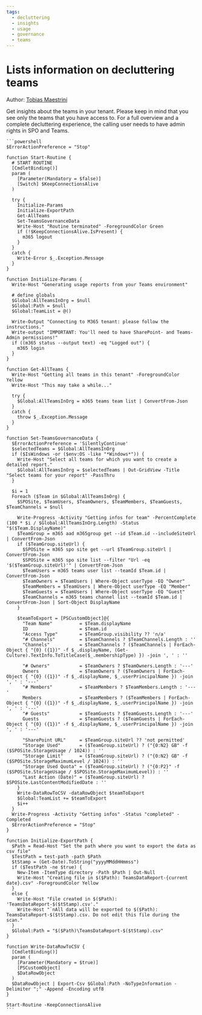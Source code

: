 ```yaml
---
tags:
  - decluttering
  - insights
  - usage
  - governance
  - teams
---
```



# Lists information on decluttering teams

Author: [Tobias Maestrini](https://github.com/tmaestrini)

Get insights about the teams in your tenant. Please keep in mind that you see only the teams that you have access to.
For a full overview and a complete decluttering experience, the calling user needs to have admin rights in SPO and Teams.

<Tabs>
  <TabItem value="PowerShell">

    ```powershell
    $ErrorActionPreference = "Stop"

    function Start-Routine {
      # START ROUTINE
      [CmdletBinding()]
      param (
        [Parameter(Mandatory = $false)]
        [Switch] $KeepConnectionsAlive
      )

      try {
        Initialize-Params
        Initialize-ExportPath
        Get-AllTeams
        Set-TeamsGovernanceData
        Write-Host "Routine terminated" -ForegroundColor Green
        if (!$KeepConnectionsAlive.IsPresent) {
          m365 logout
        }
      }
      catch {
        Write-Error $_.Exception.Message
      }
    }

    function Initialize-Params {
      Write-Host "Generating usage reports from your Teams environment"

      # define globals
      $Global:AllTeamsInOrg = $null
      $Global:Path = $null
      $Global:TeamList = @()

      Write-Output "Connecting to M365 tenant: please follow the instructions."
      Write-output "IMPORTANT: You'll need to have SharePoint- and Teams-Admin permissions!"
      if ((m365 status --output text) -eq "Logged out") {
        m365 login
      }
    }

    function Get-AllTeams {
      Write-Host "Getting all teams in this tenant" -ForegroundColor Yellow
      Write-Host "This may take a while..."

      try {
        $Global:AllTeamsInOrg = m365 teams team list | ConvertFrom-Json
      }
      catch {
        throw $_.Exception.Message
      }
    }

    function Set-TeamsGovernanceData {
      $ErrorActionPreference = 'SilentlyContinue'
      $selectedTeams = $Global:AllTeamsInOrg
      if ($IsWindows -or ($env:OS -like "*Windows*")) {
        Write-Host "Select all teams for which you want to create a detailed report."
        $Global:AllTeamsInOrg = $selectedTeams | Out-GridView -Title "Select teams for your report" -PassThru
      }

      $i = 1
      Foreach ($Team in $Global:AllTeamsInOrg) {
        $SPOSite, $TeamUsers, $TeamOwners, $TeamMembers, $TeamGuests, $TeamChannels = $null

        Write-Progress -Activity "Getting infos for team" -PercentComplete (100 * $i / $Global:AllTeamsInOrg.Length) -Status "$($Team.DisplayName)"
        $TeamGroup = m365 aad m365group get --id $Team.id --includeSiteUrl | ConvertFrom-Json
        if ($TeamGroup.siteUrl) {
          $SPOSite = m365 spo site get --url $TeamGroup.siteUrl | ConvertFrom-Json
          $SPOSite = m365 spo site list --filter "Url -eq '$($TeamGroup.siteUrl)'" | ConvertFrom-Json
          $TeamUsers = m365 teams user list --teamId $Team.id | ConvertFrom-Json
          $TeamOwners = $TeamUsers | Where-Object userType -EQ "Owner"
          $TeamMembers = $TeamUsers | Where-Object userType -EQ "Member"
          $TeamGuests = $TeamUsers | Where-Object userType -EQ "Guest"
          $TeamChannels = m365 teams channel list --teamId $Team.id | ConvertFrom-Json | Sort-Object DisplayName
        }

        $teamToExport = [PSCustomObject]@{
          "Team Name"          = $Team.displayName
          ID                   = $Team.id
          "Access Type"        = $TeamGroup.visibility ?? 'n/a'
          "# Channels"         = $TeamChannels ? $TeamChannels.Length : ''
          "Channels"           = $TeamChannels ? ($TeamChannels | ForEach-Object { "{0} ({1})" -f $_.displayName, (Get-Culture).TextInfo.ToTitleCase($_.membershipType) }) -join ', ' : ''

          "# Owners"           = $TeamOwners ? $TeamOwners.Length : '---'
          Owners               = $TeamOwners ? ($TeamOwners | ForEach-Object { "{0} ({1})" -f $_.displayName, $_.userPrincipalName }) -join ', ' : '---'
          "# Members"          = $TeamMembers ? $TeamMembers.Length : '---'
          Members              = $TeamMembers ? ($TeamMembers | ForEach-Object { "{0} ({1})" -f $_.displayName, $_.userPrincipalName }) -join ', ' : '---'
          "# Guests"           = $TeamGuests ? $TeamGuests.Length : '---'
          Guests               = $TeamGuests ? ($TeamGuests | ForEach-Object { "{0} ({1})" -f $_.displayName, $_.userPrincipalName }) -join ', ' : '---'

          "SharePoint URL"     = $TeamGroup.siteUrl ?? 'not permitted'
          "Storage Used"       = ($TeamGroup.siteUrl) ? ("{0:N2} GB" -f ($SPOSite.StorageUsage / 1024)) : ''
          "Storage Limit"      = ($TeamGroup.siteUrl) ? ("{0:N2} GB" -f ($SPOSite.StorageMaximumLevel / 1024)) : ''
          "Storage Used Quota" = ($TeamGroup.siteUrl) ? ("{0:P2}" -f ($SPOSite.StorageUsage / $SPOSite.StorageMaximumLevel)) : ''
          "Last Action (Date)" = ($TeamGroup.siteUrl) ? $SPOSite.LastContentModifiedDate : ''
        }
        Write-DataRowToCSV -dataRowObject $teamToExport
        $Global:TeamList += $teamToExport
        $i++
      }
      Write-Progress -Activity "Getting infos" -Status "completed" -Completed
      $ErrorActionPreference = "Stop"
    }

    function Initialize-ExportPath {
      $Path = Read-Host "Set the path where you want to export the data as csv file"
      $TestPath = test-path -path $Path
      $tStamp = (Get-Date).ToString("yyyyMMddHHmmss")
      if ($TestPath -ne $true) {
        New-Item -ItemType directory -Path $Path | Out-Null
        Write-Host "Creating file in $($Path): TeamsDataReport-{current date}.csv" -ForegroundColor Yellow
      }
      else {
        Write-Host "File created in $($Path): 'TeamsDataReport-$($tStamp).csv'."
        Write-Host "`nAll data will be exported to $($Path): TeamsDataReport-$($tStamp).csv. Do not edit this file during the scan."
      }
      $Global:Path = "$($Path)\TeamsDataReport-$($tStamp).csv"
    }

    function Write-DataRowToCSV {
      [CmdletBinding()]
      param (
        [Parameter(Mandatory = $true)]
        [PSCustomObject]
        $DataRowObject
      )
      $DataRowObject | Export-Csv $Global:Path -NoTypeInformation -Delimiter ";" -Append -Encoding utf8
    }

    Start-Routine -KeepConnectionsAlive
    ```

  </TabItem>
</Tabs>
